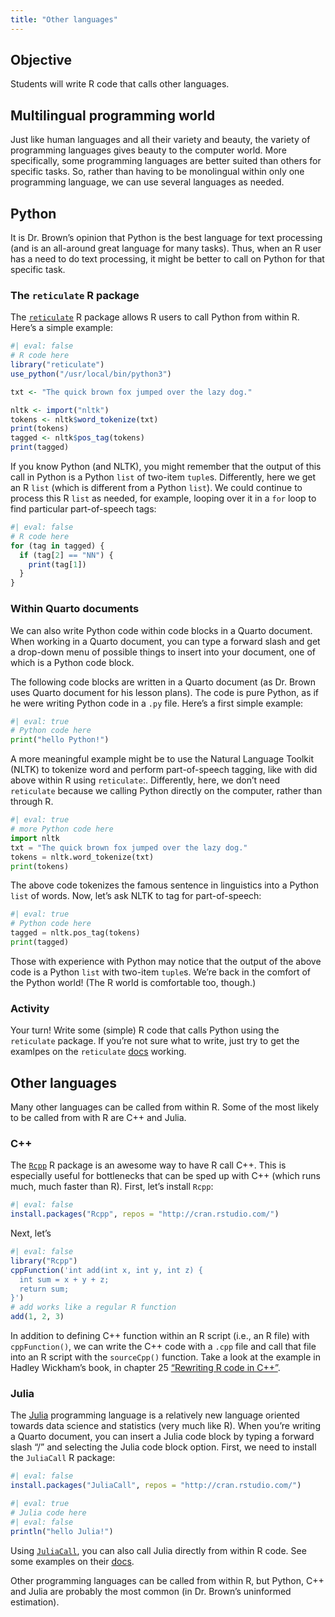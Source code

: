 ```yaml
---
title: "Other languages"
---
```


## Objective

Students will write R code that calls other languages.

## Multilingual programming world

Just like human languages and all their variety and beauty, the variety of programming languages gives beauty to the computer world. More specifically, some programming languages are better suited than others for specific tasks. So, rather than having to be monolingual within only one programming language, we can use several languages as needed.

## Python

It is Dr. Brown's opinion that Python is the best language for text processing (and is an all-around great language for many tasks). Thus, when an R user has a need to do text processing, it might be better to call on Python for that specific task.

### The `reticulate` R package

The [`reticulate`](https://rstudio.github.io/reticulate/) R package allows R users to call Python from within R. Here's a simple example:

```r
#| eval: false
# R code here
library("reticulate")
use_python("/usr/local/bin/python3")

txt <- "The quick brown fox jumped over the lazy dog."

nltk <- import("nltk")
tokens <- nltk$word_tokenize(txt)
print(tokens)
tagged <- nltk$pos_tag(tokens)
print(tagged)
```

If you know Python (and NLTK), you might remember that the output of this call in Python is a Python `list` of two-item `tuple`s. Differently, here we get an R `list` (which is different from a Python `list`). We could continue to process this R `list` as needed, for example, looping over it in a `for` loop to find particular part-of-speech tags:

```r
#| eval: false
# R code here
for (tag in tagged) {
  if (tag[2] == "NN") {
    print(tag[1])
  }
}
```

### Within Quarto documents

We can also write Python code within code blocks in a Quarto document. When working in a Quarto document, you can type a forward slash and get a drop-down menu of possible things to insert into your document, one of which is a Python code block.

The following code blocks are written in a Quarto document (as Dr. Brown uses Quarto document for his lesson plans). The code is pure Python, as if he were writing Python code in a `.py` file. Here's a first simple example:

```python
#| eval: true
# Python code here
print("hello Python!")
```

A more meaningful example might be to use the Natural Language Toolkit (NLTK) to tokenize word and perform part-of-speech tagging, like with did above within R using `reticulate`:. Differently, here, we don't need `reticulate` because we calling Python directly on the computer, rather than through R.

```python
#| eval: true
# more Python code here
import nltk
txt = "The quick brown fox jumped over the lazy dog."
tokens = nltk.word_tokenize(txt)
print(tokens)
```

The above code tokenizes the famous sentence in linguistics into a Python `list` of words. Now, let's ask NLTK to tag for part-of-speech:

```python
#| eval: true
# Python code here
tagged = nltk.pos_tag(tokens)
print(tagged)
```

Those with experience with Python may notice that the output of the above code is a Python `list` with two-item `tuple`s. We're back in the comfort of the Python world! (The R world is comfortable too, though.)

### Activity

Your turn! Write some (simple) R code that calls Python using the `reticulate` package. If you're not sure what to write, just try to get the examlpes on the `reticulate` [docs](https://rstudio.github.io/reticulate/) working.

## Other languages

Many other languages can be called from within R. Some of the most likely to be called from with R are C++ and Julia.

### C++

The [`Rcpp`](https://cran.r-project.org/web/packages/Rcpp/index.html) R package is an awesome way to have R call C++. This is especially useful for bottlenecks that can be sped up with C++ (which runs much, much faster than R). First, let's install `Rcpp`:

```r
#| eval: false
install.packages("Rcpp", repos = "http://cran.rstudio.com/")
```

Next, let's

```r
#| eval: false
library("Rcpp")
cppFunction('int add(int x, int y, int z) {
  int sum = x + y + z;
  return sum;
}')
# add works like a regular R function
add(1, 2, 3)
```

In addition to defining C++ function within an R script (i.e., an R file) with `cppFunction()`, we can write the C++ code with a `.cpp` file and call that file into an R script with the `sourceCpp()` function. Take a look at the example in Hadley Wickham's book, in chapter 25 ["Rewriting R code in C++"](https://adv-r.hadley.nz/rcpp.html#sourceCpp).

### Julia

The [Julia](https://julialang.org/) programming language is a relatively new language oriented towards data science and statistics (very much like R). When you're writing a Quarto document, you can insert a Julia code block by typing a forward slash "/" and selecting the Julia code block option. First, we need to install the `JuliaCall` R package:

```r
#| eval: false
install.packages("JuliaCall", repos = "http://cran.rstudio.com/")
```

```julia
#| eval: true
# Julia code here
#| eval: false
println("hello Julia!")
```

Using [`JuliaCall`](https://cran.r-project.org/web/packages/JuliaCall/), you can also call Julia directly from within R code. See some examples on their [docs](https://cran.r-project.org/web/packages/JuliaCall/readme/README.html).

Other programming languages can be called from within R, but Python, C++ and Julia are probably the most common (in Dr. Brown's uninformed estimation).

